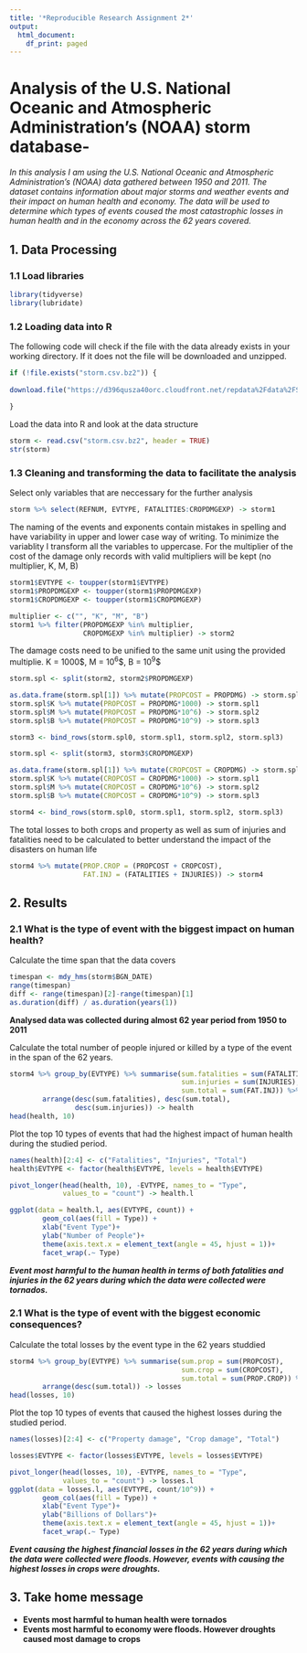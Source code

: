 ```yaml
---
title: '*Reproducible Research Assignment 2*'
output:
  html_document:
    df_print: paged
---
```


# Analysis of the U.S. National Oceanic and Atmospheric Administration's (NOAA) storm database-
*In this analysis I am using the U.S. National Oceanic and Atmospheric Administration's (NOAA) data gathered between 1950 and 2011. The dataset contains information about major storms and weather events and their impact on human health and economy. The data will be used to determine which types of events coused the most catastrophic losses in human health and in the economy across the 62 years covered.*

## 1. Data Processing
### 1.1 Load libraries 
```r
library(tidyverse)
library(lubridate)
```

### 1.2 Loading data into R
The following code will check if the file with the data already exists in your working directory. If it does not the file will be downloaded and unzipped. 

```r
if (!file.exists("storm.csv.bz2")) {
        
download.file("https://d396qusza40orc.cloudfront.net/repdata%2Fdata%2FStormData.csv.bz2","storm.csv.bz2")
        
}
```
Load the data into R and look at the data structure
```r
storm <- read.csv("storm.csv.bz2", header = TRUE)
str(storm)
```

### 1.3 Cleaning and transforming the data to facilitate the analysis

Select only variables that are neccessary for the further analysis
```r
storm %>% select(REFNUM, EVTYPE, FATALITIES:CROPDMGEXP) -> storm1
```

The naming of the events and exponents contain mistakes in spelling and have variability in upper and lower case way of writing. To minimize the variablity I transform all the variables to uppercase. For the multiplier of the cost of the damage only records with valid multipliers will be kept (no multiplier, K, M, B)

```r

storm1$EVTYPE <- toupper(storm1$EVTYPE)
storm1$PROPDMGEXP <- toupper(storm1$PROPDMGEXP)
storm1$CROPDMGEXP <- toupper(storm1$CROPDMGEXP)

multiplier <- c("", "K", "M", "B")
storm1 %>% filter(PROPDMGEXP %in% multiplier, 
                  CROPDMGEXP %in% multiplier) -> storm2


```

The damage costs need to be unified to the same unit using the provided multiplie. K = 1000\$, M = 10^6^\$, B = 10^9^\$

```r

storm.spl <- split(storm2, storm2$PROPDMGEXP)

as.data.frame(storm.spl[1]) %>% mutate(PROPCOST = PROPDMG) -> storm.spl0
storm.spl$K %>% mutate(PROPCOST = PROPDMG*1000) -> storm.spl1
storm.spl$M %>% mutate(PROPCOST = PROPDMG*10^6) -> storm.spl2
storm.spl$B %>% mutate(PROPCOST = PROPDMG*10^9) -> storm.spl3

storm3 <- bind_rows(storm.spl0, storm.spl1, storm.spl2, storm.spl3)

storm.spl <- split(storm3, storm3$CROPDMGEXP)

as.data.frame(storm.spl[1]) %>% mutate(CROPCOST = CROPDMG) -> storm.spl0
storm.spl$K %>% mutate(CROPCOST = CROPDMG*1000) -> storm.spl1
storm.spl$M %>% mutate(CROPCOST = CROPDMG*10^6) -> storm.spl2
storm.spl$B %>% mutate(CROPCOST = CROPDMG*10^9) -> storm.spl3

storm4 <- bind_rows(storm.spl0, storm.spl1, storm.spl2, storm.spl3)

```
The total losses to both crops and property as well as sum of injuries and fatalities need to be calculated to better understand the impact of the disasters on human life

```r

storm4 %>% mutate(PROP.CROP = (PROPCOST + CROPCOST), 
                  FAT.INJ = (FATALITIES + INJURIES)) -> storm4

```


## 2. Results
### 2.1 What is the type of event with the biggest impact on human health?
Calculate the time span that the data covers
```r
timespan <- mdy_hms(storm$BGN_DATE)
range(timespan)
diff <- range(timespan)[2]-range(timespan)[1]
as.duration(diff) / as.duration(years(1))
```

__Analysed data was collected during almost 62 year period from 1950 to 2011__
  
Calculate the total number of people injured or killed by a type of the event in the span of the 62 years.
```r
storm4 %>% group_by(EVTYPE) %>% summarise(sum.fatalities = sum(FATALITIES),
                                          sum.injuries = sum(INJURIES),
                                          sum.total = sum(FAT.INJ)) %>%
        arrange(desc(sum.fatalities), desc(sum.total), 
                desc(sum.injuries)) -> health
head(health, 10)
```
Plot the top 10 types of events that had the highest impact of human health during the studied period.
```r

names(health)[2:4] <- c("Fatalities", "Injuries", "Total")
health$EVTYPE <- factor(health$EVTYPE, levels = health$EVTYPE)

pivot_longer(head(health, 10), -EVTYPE, names_to = "Type", 
             values_to = "count") -> health.l

ggplot(data = health.l, aes(EVTYPE, count)) +
        geom_col(aes(fill = Type)) + 
        xlab("Event Type")+
        ylab("Number of People")+
        theme(axis.text.x = element_text(angle = 45, hjust = 1))+
        facet_wrap(.~ Type)

```
  
  
*__Event most harmful to the human health in terms of both fatalities and injuries in the 62 years during which the data were collected were tornados.__*

### 2.1 What is the type of event with the biggest economic consequences?

Calculate the total losses by the event type in the 62 years studdied
```r

storm4 %>% group_by(EVTYPE) %>% summarise(sum.prop = sum(PROPCOST),
                                          sum.crop = sum(CROPCOST),
                                          sum.total = sum(PROP.CROP)) %>%
        arrange(desc(sum.total)) -> losses
head(losses, 10)
```
Plot the top 10 types of events that caused the highest losses during the studied period.
```r

names(losses)[2:4] <- c("Property damage", "Crop damage", "Total")

losses$EVTYPE <- factor(losses$EVTYPE, levels = losses$EVTYPE)

pivot_longer(head(losses, 10), -EVTYPE, names_to = "Type", 
             values_to = "count") -> losses.l
ggplot(data = losses.l, aes(EVTYPE, count/10^9)) +
        geom_col(aes(fill = Type)) + 
        xlab("Event Type")+
        ylab("Billions of Dollars")+
        theme(axis.text.x = element_text(angle = 45, hjust = 1))+
        facet_wrap(.~ Type)

```

*__Event causing the highest financial losses in the 62 years during which the data were collected were floods. However, events with causing the highest losses in crops were droughts.__*

## 3. Take home message

* __Events most harmful to human health were tornados__
* __Events most harmful to economy were floods. However droughts caused most damage to crops__

